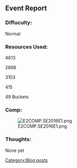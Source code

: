 ==Event Report==

===Diffuculty:===
Normal
===Resources Used:===
4613{{Fuel}}

2888{{Ammo}}

3103{{Steel}}

415{{Bauxite}}

49 Buckets
===Comp:===
[[File:E2COMP.SE2016E1.png|left]]












===Thoughts:===
None yet
[[Category:Blog posts]]